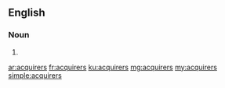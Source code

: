 ==English==

===Noun===
{{head|en|plural}}

# {{plural of|acquirer|lang=en}}

[[ar:acquirers]]
[[fr:acquirers]]
[[ku:acquirers]]
[[mg:acquirers]]
[[my:acquirers]]
[[simple:acquirers]]